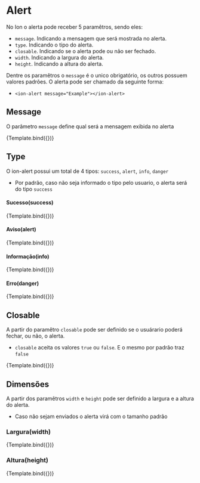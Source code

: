 
<Meta title="Ion/Alert" component={AlertComponent} />


# Alert

No Ion o alerta pode receber 5 paramêtros, sendo eles:

- `message`. Indicando a mensagem que será mostrada no alerta.
- `type`. Indicando o tipo do alerta.
- `closable`. Indicando se o alerta pode ou não ser fechado.
- `width`. Indicando a largura do alerta.
- `height`. Indicando a altura do alerta.

Dentre os paramêtros o `message` é o unico obrigatório, os outros possuem valores padrões.
O alerta pode ser chamado da seguinte forma:

- `<ion-alert message="Example"></ion-alert>`

## Message

O parâmetro `message` define qual será a mensagem exibida no alerta

<Canvas>
  <Story
    name="type: message"
    args={{
      message: 'Trying a new message',
    }}
    decorators={[
      moduleMetadata({
        declarations: [AlertComponent, IonIconComponent],
        imports: [CommonModule],
      }),
    ]}
  >
    {Template.bind({})}
  </Story>
</Canvas>

## Type

O ion-alert possui um total de 4 tipos: `success`, `alert`, `info`, `danger`

- Por padrão, caso não seja informado o tipo pelo usuario, o alerta será do tipo `success`

#### Sucesso(success)

<Canvas>
  <Story
    name="type: success"
    args={{
      message: 'Example of alert message',
    }}
    decorators={[
      moduleMetadata({
        declarations: [AlertComponent, IonIconComponent],
        imports: [CommonModule],
      }),
    ]}
  >
    {Template.bind({})}
  </Story>
</Canvas>

#### Aviso(alert)

<Canvas>
  <Story
    name="type: alert"
    args={{
      type: 'alert',
      message: 'Example of alert message',
    }}
    decorators={[
      moduleMetadata({
        declarations: [AlertComponent, IonIconComponent],
        imports: [CommonModule],
      }),
    ]}
  >
    {Template.bind({})}
  </Story>
</Canvas>

#### Informação(info)

<Canvas>
  <Story
    name="type: info"
    args={{
      type: 'info',
      message: 'Example of alert message',
    }}
    decorators={[
      moduleMetadata({
        declarations: [AlertComponent, IonIconComponent],
        imports: [CommonModule],
      }),
    ]}
  >
    {Template.bind({})}
  </Story>
</Canvas>

#### Erro(danger)

<Canvas>
  <Story
    name="type: danger"
    args={{
      type: 'danger',
      message: 'Example of alert message',
    }}
    decorators={[
      moduleMetadata({
        declarations: [AlertComponent, IonIconComponent],
        imports: [CommonModule],
      }),
    ]}
  >
    {Template.bind({})}
  </Story>
</Canvas>

## Closable

A partir do paramêtro `closable` pode ser definido se o usuárario poderá fechar, ou não, o alerta.

- `closable` aceita os valores `true` ou `false`. E o mesmo por padrão traz `false`

<Canvas>
  <Story
    name="type: closable"
    args={{
      message: 'Example of alert message',
      closable: true,
    }}
    decorators={[
      moduleMetadata({
        declarations: [AlertComponent, IonIconComponent],
        imports: [CommonModule],
      }),
    ]}
  >
    {Template.bind({})}
  </Story>
</Canvas>

## Dimensões

A partir dos paramêtros `width` e `height` pode ser definido a largura e a altura do alerta.

- Caso não sejam enviados o alerta virá com o tamanho padrão

### Largura(width)

<Canvas>
  <Story
    name="type: width"
    args={{
      message: 'Example of alert message with custom width',
      width: 500,
    }}
    decorators={[
      moduleMetadata({
        declarations: [AlertComponent, IonIconComponent],
        imports: [CommonModule],
      }),
    ]}
  >
    {Template.bind({})}
  </Story>
</Canvas>

### Altura(height)

<Canvas>
  <Story
    name="type: height"
    args={{
      message: 'Example of alert message with custom height',
      height: 47,
    }}
    decorators={[
      moduleMetadata({
        declarations: [AlertComponent, IonIconComponent],
        imports: [CommonModule],
      }),
    ]}
  >
    {Template.bind({})}
  </Story>
</Canvas>
